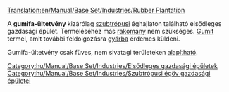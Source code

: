 [[Translation:en/Manual/Base Set/Industries/Rubber Plantation]]

{{hu/Manual/Base Set/Industries/Gazdasági épületek|kép=en/Manual/Base Set/Rubberplantation.png
|név=Gumifa-ültetvény
|klíma=[[hu/Manual/Éghajlatok#szubtropusi|szubtrópusi]]
|elfogad=---
|előállít=[[hu/Manual/Base Set/Cargos/Gumi|gumit]]
}}
A '''gumifa-ültetvény''' kizárólag [[hu/Manual/Éghajlatok#szubtropusi|szubtrópusi]] éghajlaton található elsődleges gazdasági épület. Termeléséhez más [[hu/Manual/Rakomány|rakomány]] nem szükséges. [[hu/Manual/Base Set/Cargos/Gumi|Gumit]] termel, amit további feldolgozásra [[hu/Manual/Base Set/Industries/Gyár|gyárba]] érdemes küldeni. 

Gumifa-ültetvény csak füves, nem sivatagi területeken [[hu/Manual/Gazdasági épületek#uj-gazdasagi-epulet-alapitasa|alapítható]].

{{hu/Manual/Base Set/Industries/Navbox Gazdasági épületek}}

[[Category:hu/Manual/Base Set/Industries/Elsődleges gazdasági épületek]]
[[Category:hu/Manual/Base Set/Industries/Szubtrópusi égöv gazdasági épületei]]